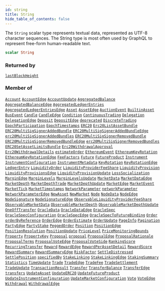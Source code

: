 ```yaml
---
id: string
title: String
hide_table_of_contents: false
---
```








The `String` scalar type represents textual data, represented as UTF-8 character sequences. The String type is most often used by GraphQL to represent free-form human-readable text.

```graphql
scalar String
```




### Returned by

[`lastBlockHeight`](/docs/testnet/graphql/queries/last-block-height)  <Badge class="secondary" text="query"/>

### Member of

[`Account`](/docs/testnet/graphql/objects/account)  <Badge class="secondary" text="object"/><Bullet />[`AccountEdge`](/docs/testnet/graphql/objects/account-edge)  <Badge class="secondary" text="object"/><Bullet />[`AccountUpdate`](/docs/testnet/graphql/objects/account-update)  <Badge class="secondary" text="object"/><Bullet />[`AggregatedBalance`](/docs/testnet/graphql/objects/aggregated-balance)  <Badge class="secondary" text="object"/><Bullet />[`AggregatedBalanceEdge`](/docs/testnet/graphql/objects/aggregated-balance-edge)  <Badge class="secondary" text="object"/><Bullet />[`AggregatedLedgerEntries`](/docs/testnet/graphql/objects/aggregated-ledger-entries)  <Badge class="secondary" text="object"/><Bullet />[`AggregatedLedgerEntriesEdge`](/docs/testnet/graphql/objects/aggregated-ledger-entries-edge)  <Badge class="secondary" text="object"/><Bullet />[`Asset`](/docs/testnet/graphql/objects/asset)  <Badge class="secondary" text="object"/><Bullet />[`AssetEdge`](/docs/testnet/graphql/objects/asset-edge)  <Badge class="secondary" text="object"/><Bullet />[`AuctionEvent`](/docs/testnet/graphql/objects/auction-event)  <Badge class="secondary" text="object"/><Bullet />[`BuiltinAsset`](/docs/testnet/graphql/objects/builtin-asset)  <Badge class="secondary" text="object"/><Bullet />[`BusEvent`](/docs/testnet/graphql/objects/bus-event)  <Badge class="secondary" text="object"/><Bullet />[`Candle`](/docs/testnet/graphql/objects/candle)  <Badge class="secondary" text="object"/><Bullet />[`CandleEdge`](/docs/testnet/graphql/objects/candle-edge)  <Badge class="secondary" text="object"/><Bullet />[`Condition`](/docs/testnet/graphql/objects/condition)  <Badge class="secondary" text="object"/><Bullet />[`ContinuousTrading`](/docs/testnet/graphql/objects/continuous-trading)  <Badge class="secondary" text="object"/><Bullet />[`Delegation`](/docs/testnet/graphql/objects/delegation)  <Badge class="secondary" text="object"/><Bullet />[`DelegationEdge`](/docs/testnet/graphql/objects/delegation-edge)  <Badge class="secondary" text="object"/><Bullet />[`Deposit`](/docs/testnet/graphql/objects/deposit)  <Badge class="secondary" text="object"/><Bullet />[`DepositEdge`](/docs/testnet/graphql/objects/deposit-edge)  <Badge class="secondary" text="object"/><Bullet />[`deprecated`](/docs/testnet/graphql/directives/deprecated)  <Badge class="secondary" text="directive"/><Bullet />[`DiscreteTrading`](/docs/testnet/graphql/objects/discrete-trading)  <Badge class="secondary" text="object"/><Bullet />[`EpochParticipation`](/docs/testnet/graphql/objects/epoch-participation)  <Badge class="secondary" text="object"/><Bullet />[`EpochTimestamps`](/docs/testnet/graphql/objects/epoch-timestamps)  <Badge class="secondary" text="object"/><Bullet />[`ERC20`](/docs/testnet/graphql/objects/erc20)  <Badge class="secondary" text="object"/><Bullet />[`Erc20ListAssetBundle`](/docs/testnet/graphql/objects/erc-20-list-asset-bundle)  <Badge class="secondary" text="object"/><Bullet />[`ERC20MultiSigSignerAddedBundle`](/docs/testnet/graphql/objects/erc20-multi-sig-signer-added-bundle)  <Badge class="secondary" text="object"/><Bullet />[`ERC20MultiSigSignerAddedBundleEdge`](/docs/testnet/graphql/objects/erc20-multi-sig-signer-added-bundle-edge)  <Badge class="secondary" text="object"/><Bullet />[`erc20MultiSigSignerAddedBundles`](/docs/testnet/graphql/queries/erc-20-multi-sig-signer-added-bundles)  <Badge class="secondary" text="query"/><Bullet />[`ERC20MultiSigSignerRemovedBundle`](/docs/testnet/graphql/objects/erc20-multi-sig-signer-removed-bundle)  <Badge class="secondary" text="object"/><Bullet />[`ERC20MultiSigSignerRemovedBundleEdge`](/docs/testnet/graphql/objects/erc20-multi-sig-signer-removed-bundle-edge)  <Badge class="secondary" text="object"/><Bullet />[`erc20MultiSigSignerRemovedBundles`](/docs/testnet/graphql/queries/erc-20-multi-sig-signer-removed-bundles)  <Badge class="secondary" text="query"/><Bullet />[`ERC20SetAssetLimitsBundle`](/docs/testnet/graphql/objects/erc20-set-asset-limits-bundle)  <Badge class="secondary" text="object"/><Bullet />[`Erc20WithdrawalApproval`](/docs/testnet/graphql/objects/erc-20-withdrawal-approval)  <Badge class="secondary" text="object"/><Bullet />[`Erc20WithdrawalDetails`](/docs/testnet/graphql/objects/erc-20-withdrawal-details)  <Badge class="secondary" text="object"/><Bullet />[`estimateOrder`](/docs/testnet/graphql/queries/estimate-order)  <Badge class="secondary" text="query"/><Bullet />[`EthereumEvent`](/docs/testnet/graphql/objects/ethereum-event)  <Badge class="secondary" text="object"/><Bullet />[`EthereumKeyRotation`](/docs/testnet/graphql/objects/ethereum-key-rotation)  <Badge class="secondary" text="object"/><Bullet />[`EthereumKeyRotationEdge`](/docs/testnet/graphql/objects/ethereum-key-rotation-edge)  <Badge class="secondary" text="object"/><Bullet />[`FeeFactors`](/docs/testnet/graphql/objects/fee-factors)  <Badge class="secondary" text="object"/><Bullet />[`Future`](/docs/testnet/graphql/objects/future)  <Badge class="secondary" text="object"/><Bullet />[`FutureProduct`](/docs/testnet/graphql/objects/future-product)  <Badge class="secondary" text="object"/><Bullet />[`Instrument`](/docs/testnet/graphql/objects/instrument)  <Badge class="secondary" text="object"/><Bullet />[`InstrumentConfiguration`](/docs/testnet/graphql/objects/instrument-configuration)  <Badge class="secondary" text="object"/><Bullet />[`InstrumentMetadata`](/docs/testnet/graphql/objects/instrument-metadata)  <Badge class="secondary" text="object"/><Bullet />[`KeyRotation`](/docs/testnet/graphql/objects/key-rotation)  <Badge class="secondary" text="object"/><Bullet />[`KeyRotationEdge`](/docs/testnet/graphql/objects/key-rotation-edge)  <Badge class="secondary" text="object"/><Bullet />[`LedgerEntry`](/docs/testnet/graphql/objects/ledger-entry)  <Badge class="secondary" text="object"/><Bullet />[`LiquidityOrder`](/docs/testnet/graphql/objects/liquidity-order)  <Badge class="secondary" text="object"/><Bullet />[`LiquidityProviderFeeShare`](/docs/testnet/graphql/objects/liquidity-provider-fee-share)  <Badge class="secondary" text="object"/><Bullet />[`LiquidityProvision`](/docs/testnet/graphql/objects/liquidity-provision)  <Badge class="secondary" text="object"/><Bullet />[`LiquidityProvisionsEdge`](/docs/testnet/graphql/objects/liquidity-provisions-edge)  <Badge class="secondary" text="object"/><Bullet />[`LiquidityProvisionUpdate`](/docs/testnet/graphql/objects/liquidity-provision-update)  <Badge class="secondary" text="object"/><Bullet />[`LossSocialization`](/docs/testnet/graphql/objects/loss-socialization)  <Badge class="secondary" text="object"/><Bullet />[`MarginEdge`](/docs/testnet/graphql/objects/margin-edge)  <Badge class="secondary" text="object"/><Bullet />[`MarginLevels`](/docs/testnet/graphql/objects/margin-levels)  <Badge class="secondary" text="object"/><Bullet />[`MarginLevelsUpdate`](/docs/testnet/graphql/objects/margin-levels-update)  <Badge class="secondary" text="object"/><Bullet />[`MarketData`](/docs/testnet/graphql/objects/market-data)  <Badge class="secondary" text="object"/><Bullet />[`MarketDataEdge`](/docs/testnet/graphql/objects/market-data-edge)  <Badge class="secondary" text="object"/><Bullet />[`MarketDepth`](/docs/testnet/graphql/objects/market-depth)  <Badge class="secondary" text="object"/><Bullet />[`MarketDepthTrade`](/docs/testnet/graphql/objects/market-depth-trade)  <Badge class="secondary" text="object"/><Bullet />[`MarketDepthUpdate`](/docs/testnet/graphql/objects/market-depth-update)  <Badge class="secondary" text="object"/><Bullet />[`MarketEdge`](/docs/testnet/graphql/objects/market-edge)  <Badge class="secondary" text="object"/><Bullet />[`MarketEvent`](/docs/testnet/graphql/objects/market-event)  <Badge class="secondary" text="object"/><Bullet />[`MarketTick`](/docs/testnet/graphql/objects/market-tick)  <Badge class="secondary" text="object"/><Bullet />[`MarketTimestamps`](/docs/testnet/graphql/objects/market-timestamps)  <Badge class="secondary" text="object"/><Bullet />[`NetworkParameter`](/docs/testnet/graphql/objects/network-parameter)  <Badge class="secondary" text="object"/><Bullet />[`networkParameter`](/docs/testnet/graphql/queries/network-parameter)  <Badge class="secondary" text="query"/><Bullet />[`NetworkParameterEdge`](/docs/testnet/graphql/objects/network-parameter-edge)  <Badge class="secondary" text="object"/><Bullet />[`NewAsset`](/docs/testnet/graphql/objects/new-asset)  <Badge class="secondary" text="object"/><Bullet />[`NewMarket`](/docs/testnet/graphql/objects/new-market)  <Badge class="secondary" text="object"/><Bullet />[`Node`](/docs/testnet/graphql/objects/node)  <Badge class="secondary" text="object"/><Bullet />[`NodeData`](/docs/testnet/graphql/objects/node-data)  <Badge class="secondary" text="object"/><Bullet />[`NodeEdge`](/docs/testnet/graphql/objects/node-edge)  <Badge class="secondary" text="object"/><Bullet />[`NodeSignature`](/docs/testnet/graphql/objects/node-signature)  <Badge class="secondary" text="object"/><Bullet />[`NodeSignatureEdge`](/docs/testnet/graphql/objects/node-signature-edge)  <Badge class="secondary" text="object"/><Bullet />[`ObservableLiquidityProviderFeeShare`](/docs/testnet/graphql/objects/observable-liquidity-provider-fee-share)  <Badge class="secondary" text="object"/><Bullet />[`ObservableMarketData`](/docs/testnet/graphql/objects/observable-market-data)  <Badge class="secondary" text="object"/><Bullet />[`ObservableMarketDepth`](/docs/testnet/graphql/objects/observable-market-depth)  <Badge class="secondary" text="object"/><Bullet />[`ObservableMarketDepthUpdate`](/docs/testnet/graphql/objects/observable-market-depth-update)  <Badge class="secondary" text="object"/><Bullet />[`OneOffTransfer`](/docs/testnet/graphql/objects/one-off-transfer)  <Badge class="secondary" text="object"/><Bullet />[`OracleData`](/docs/testnet/graphql/objects/oracle-data)  <Badge class="secondary" text="object"/><Bullet />[`OracleDataEdge`](/docs/testnet/graphql/objects/oracle-data-edge)  <Badge class="secondary" text="object"/><Bullet />[`OracleSpec`](/docs/testnet/graphql/objects/oracle-spec)  <Badge class="secondary" text="object"/><Bullet />[`OracleSpecConfiguration`](/docs/testnet/graphql/objects/oracle-spec-configuration)  <Badge class="secondary" text="object"/><Bullet />[`OracleSpecEdge`](/docs/testnet/graphql/objects/oracle-spec-edge)  <Badge class="secondary" text="object"/><Bullet />[`OracleSpecToFutureBinding`](/docs/testnet/graphql/objects/oracle-spec-to-future-binding)  <Badge class="secondary" text="object"/><Bullet />[`Order`](/docs/testnet/graphql/objects/order)  <Badge class="secondary" text="object"/><Bullet />[`orderByReference`](/docs/testnet/graphql/queries/order-by-reference)  <Badge class="secondary" text="query"/><Bullet />[`OrderEdge`](/docs/testnet/graphql/objects/order-edge)  <Badge class="secondary" text="object"/><Bullet />[`OrderEstimate`](/docs/testnet/graphql/objects/order-estimate)  <Badge class="secondary" text="object"/><Bullet />[`OrderUpdate`](/docs/testnet/graphql/objects/order-update)  <Badge class="secondary" text="object"/><Bullet />[`PageInfo`](/docs/testnet/graphql/objects/page-info)  <Badge class="secondary" text="object"/><Bullet />[`Pagination`](/docs/testnet/graphql/inputs/pagination)  <Badge class="secondary" text="input"/><Bullet />[`PartyEdge`](/docs/testnet/graphql/objects/party-edge)  <Badge class="secondary" text="object"/><Bullet />[`PartyStake`](/docs/testnet/graphql/objects/party-stake)  <Badge class="secondary" text="object"/><Bullet />[`PeggedOrder`](/docs/testnet/graphql/objects/pegged-order)  <Badge class="secondary" text="object"/><Bullet />[`Position`](/docs/testnet/graphql/objects/position)  <Badge class="secondary" text="object"/><Bullet />[`PositionEdge`](/docs/testnet/graphql/objects/position-edge)  <Badge class="secondary" text="object"/><Bullet />[`PositionResolution`](/docs/testnet/graphql/objects/position-resolution)  <Badge class="secondary" text="object"/><Bullet />[`PositionUpdate`](/docs/testnet/graphql/objects/position-update)  <Badge class="secondary" text="object"/><Bullet />[`PriceLevel`](/docs/testnet/graphql/objects/price-level)  <Badge class="secondary" text="object"/><Bullet />[`PriceMonitoringBounds`](/docs/testnet/graphql/objects/price-monitoring-bounds)  <Badge class="secondary" text="object"/><Bullet />[`Property`](/docs/testnet/graphql/objects/property)  <Badge class="secondary" text="object"/><Bullet />[`PropertyKey`](/docs/testnet/graphql/objects/property-key)  <Badge class="secondary" text="object"/><Bullet />[`Proposal`](/docs/testnet/graphql/objects/proposal)  <Badge class="secondary" text="object"/><Bullet />[`proposal`](/docs/testnet/graphql/queries/proposal)  <Badge class="secondary" text="query"/><Bullet />[`ProposalEdge`](/docs/testnet/graphql/objects/proposal-edge)  <Badge class="secondary" text="object"/><Bullet />[`ProposalRationale`](/docs/testnet/graphql/objects/proposal-rationale)  <Badge class="secondary" text="object"/><Bullet />[`ProposalTerms`](/docs/testnet/graphql/objects/proposal-terms)  <Badge class="secondary" text="object"/><Bullet />[`ProposalVoteEdge`](/docs/testnet/graphql/objects/proposal-vote-edge)  <Badge class="secondary" text="object"/><Bullet />[`ProposalVoteSide`](/docs/testnet/graphql/objects/proposal-vote-side)  <Badge class="secondary" text="object"/><Bullet />[`RankingScore`](/docs/testnet/graphql/objects/ranking-score)  <Badge class="secondary" text="object"/><Bullet />[`RecurringTransfer`](/docs/testnet/graphql/objects/recurring-transfer)  <Badge class="secondary" text="object"/><Bullet />[`Reward`](/docs/testnet/graphql/objects/reward)  <Badge class="secondary" text="object"/><Bullet />[`RewardEdge`](/docs/testnet/graphql/objects/reward-edge)  <Badge class="secondary" text="object"/><Bullet />[`RewardPerAssetDetail`](/docs/testnet/graphql/objects/reward-per-asset-detail)  <Badge class="secondary" text="object"/><Bullet />[`RewardScore`](/docs/testnet/graphql/objects/reward-score)  <Badge class="secondary" text="object"/><Bullet />[`RewardSummary`](/docs/testnet/graphql/objects/reward-summary)  <Badge class="secondary" text="object"/><Bullet />[`RewardSummaryEdge`](/docs/testnet/graphql/objects/reward-summary-edge)  <Badge class="secondary" text="object"/><Bullet />[`RiskFactor`](/docs/testnet/graphql/objects/risk-factor)  <Badge class="secondary" text="object"/><Bullet />[`SettleDistressed`](/docs/testnet/graphql/objects/settle-distressed)  <Badge class="secondary" text="object"/><Bullet />[`SettlePosition`](/docs/testnet/graphql/objects/settle-position)  <Badge class="secondary" text="object"/><Bullet />[`specifiedBy`](/docs/testnet/graphql/directives/specified-by)  <Badge class="secondary" text="directive"/><Bullet />[`StakeLinking`](/docs/testnet/graphql/objects/stake-linking)  <Badge class="secondary" text="object"/><Bullet />[`StakeLinkingEdge`](/docs/testnet/graphql/objects/stake-linking-edge)  <Badge class="secondary" text="object"/><Bullet />[`StakingSummary`](/docs/testnet/graphql/objects/staking-summary)  <Badge class="secondary" text="object"/><Bullet />[`Statistics`](/docs/testnet/graphql/objects/statistics)  <Badge class="secondary" text="object"/><Bullet />[`TimeUpdate`](/docs/testnet/graphql/objects/time-update)  <Badge class="secondary" text="object"/><Bullet />[`Trade`](/docs/testnet/graphql/objects/trade)  <Badge class="secondary" text="object"/><Bullet />[`TradeEdge`](/docs/testnet/graphql/objects/trade-edge)  <Badge class="secondary" text="object"/><Bullet />[`TradeFee`](/docs/testnet/graphql/objects/trade-fee)  <Badge class="secondary" text="object"/><Bullet />[`TradeSettlement`](/docs/testnet/graphql/objects/trade-settlement)  <Badge class="secondary" text="object"/><Bullet />[`TradeUpdate`](/docs/testnet/graphql/objects/trade-update)  <Badge class="secondary" text="object"/><Bullet />[`TransactionResult`](/docs/testnet/graphql/objects/transaction-result)  <Badge class="secondary" text="object"/><Bullet />[`Transfer`](/docs/testnet/graphql/objects/transfer)  <Badge class="secondary" text="object"/><Bullet />[`TransferBalance`](/docs/testnet/graphql/objects/transfer-balance)  <Badge class="secondary" text="object"/><Bullet />[`TransferEdge`](/docs/testnet/graphql/objects/transfer-edge)  <Badge class="secondary" text="object"/><Bullet />[`transfers`](/docs/testnet/graphql/queries/transfers)  <Badge class="secondary" text="query"/><Bullet />[`UpdateAsset`](/docs/testnet/graphql/objects/update-asset)  <Badge class="secondary" text="object"/><Bullet />[`UpdateERC20`](/docs/testnet/graphql/objects/update-erc20)  <Badge class="secondary" text="object"/><Bullet />[`UpdateFutureProduct`](/docs/testnet/graphql/objects/update-future-product)  <Badge class="secondary" text="object"/><Bullet />[`UpdateInstrumentConfiguration`](/docs/testnet/graphql/objects/update-instrument-configuration)  <Badge class="secondary" text="object"/><Bullet />[`UpdateMarketConfiguration`](/docs/testnet/graphql/objects/update-market-configuration)  <Badge class="secondary" text="object"/><Bullet />[`Vote`](/docs/testnet/graphql/objects/vote)  <Badge class="secondary" text="object"/><Bullet />[`VoteEdge`](/docs/testnet/graphql/objects/vote-edge)  <Badge class="secondary" text="object"/><Bullet />[`Withdrawal`](/docs/testnet/graphql/objects/withdrawal)  <Badge class="secondary" text="object"/><Bullet />[`WithdrawalEdge`](/docs/testnet/graphql/objects/withdrawal-edge)  <Badge class="secondary" text="object"/>



